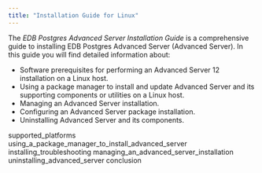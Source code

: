 ```yaml
---
title: "Installation Guide for Linux"
---
```


The *EDB Postgres Advanced Server Installation Guide* is a comprehensive guide to installing EDB Postgres Advanced Server (Advanced Server). In this guide you will find detailed information about:

  - Software prerequisites for performing an Advanced Server 12 installation on a Linux host.
  - Using a package manager to install and update Advanced Server and its supporting components or utilities on a Linux host.
  - Managing an Advanced Server installation.
  - Configuring an Advanced Server package installation.
  - Uninstalling Advanced Server and its components.

<div class="toctree" data-maxdepth="4">

supported_platforms using_a_package_manager_to_install_advanced_server installing_troubleshooting managing_an_advanced_server_installation uninstalling_advanced_server conclusion

</div>
